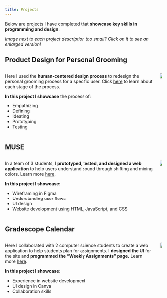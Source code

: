 ```yaml
---
title: Projects
---
```


Below are projects I have completed that **showcase key skills in programming and design**. 

*Image next to each project description too small? Click on it to see an enlarged version!*




## Product Design for Personal Grooming

::::: {.columns}

::: {.column}

Here I used the **human-centered design process** to redesign the personal grooming process for a specific user. Click [here](HCD-skin-care/) to learn about each stage of the process.

**In this project I showcase** the process of:

* Empathizing
* Defining 
* Ideating
* Prototyping
* Testing

:::

::: {.column}

![](HCD-skin-care/images/HCD-skin-care-KG/HCDDP14243.jpg){.lightbox}

:::

:::::


## MUSE

::::: {.columns}

::: {.column}

In a team of 3 students, I **prototyped, tested, and designed a web application** to help users understand sound through shifting and mixing colors. Learn more [here](MUSE/). 

**In this project I showcase:**

* Wireframing in Figma
* Understanding user flows
* UI design
* Website development using HTML, JavaScript, and CSS

:::

::: {.column}

![](MUSE/images/MUSEMainUI.png){.lightbox}

:::

:::::


## Gradescope Calendar

::::: {.columns}

::: {.column}

Here I collaborated with 2 computer science students to create a web application to help students plan for assignments. I **designed the UI** for the site and **programmed the "Weekly Assignments" page.** Learn more [here](gradescope-cal/). 

**In this project I showcase:**

* Experience in website development
* UI design in Canva
* Collaboration skills 

:::

::: {.column}

![](gradescope-cal/images/GCalWeeklyV2.png){.lightbox}

:::

:::::

